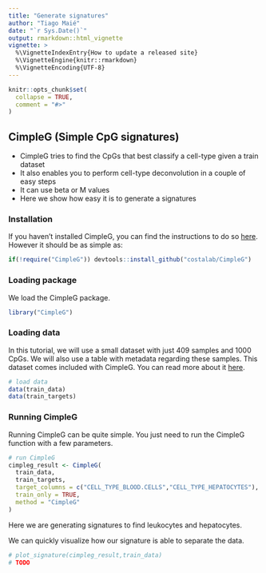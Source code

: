 ```yaml
---
title: "Generate signatures"
author: "Tiago Maié"
date: "`r Sys.Date()`"
output: rmarkdown::html_vignette
vignette: >
  %\VignetteIndexEntry{How to update a released site}
  %\VignetteEngine{knitr::rmarkdown}
  %\VignetteEncoding{UTF-8}
---
```




```r
knitr::opts_chunk$set(
  collapse = TRUE,
  comment = "#>"
)
```

## CimpleG (Simple CpG signatures)

* CimpleG tries to find the CpGs that best classify a cell-type given a train dataset
* It also enables you to perform cell-type deconvolution in a couple of easy steps
* It can use beta or M values
* Here we show how easy it is to generate a signatures

### Installation

If you haven't installed CimpleG, you can find the instructions to do so [here](https://costalab.github.io/CimpleG/#installation).
However it should be as simple as:

```r
if(!require("CimpleG")) devtools::install_github("costalab/CimpleG")
```

### Loading package

We load the CimpleG package.

```r
library("CimpleG")
```

### Loading data

In this tutorial, we will use a small dataset with just 409 samples and 1000 CpGs.
We will also use a table with metadata regarding these samples.
This dataset comes included with CimpleG. You can read more about it [here]().

```r
# load data
data(train_data)
data(train_targets)
```

### Running CimpleG

Running CimpleG can be quite simple. You just need to run the CimpleG function with a few parameters.

```r
# run CimpleG
cimpleg_result <- CimpleG(
  train_data,
  train_targets,
  target_columns = c("CELL_TYPE_BLOOD.CELLS","CELL_TYPE_HEPATOCYTES"),
  train_only = TRUE,
  method = "CimpleG"
)
```

Here we are generating signatures to find leukocytes and hepatocytes.

We can quickly visualize how our signature is able to separate the data.

```r
# plot_signature(cimpleg_result,train_data)
# TODO
```



